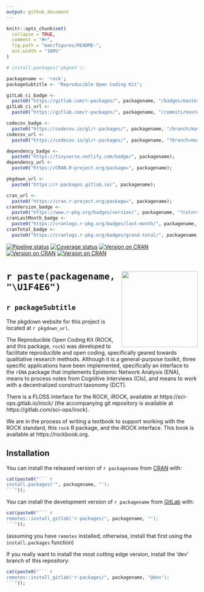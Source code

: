 ```yaml
---
output: github_document
---
```


<!-- README.md is generated from README.Rmd. Please edit that file -->

```r

knitr::opts_chunk$set(
  collapse = TRUE,
  comment = "#>",
  fig.path = "man/figures/README-",
  out.width = "100%"
)

# install.packages('pkgnet');

packagename <- 'rock';
packageSubtitle <- "Reproducible Open Coding Kit";

gitLab_ci_badge <-
  paste0("https://gitlab.com/r-packages/", packagename, "/badges/master/pipeline.svg");
gitLab_ci_url <-
  paste0("https://gitlab.com/r-packages/", packagename, "/commits/master");

codecov_badge <-
  paste0("https://codecov.io/gl/r-packages/", packagename, "/branch/master/graph/badge.svg");
codecov_url <-
  paste0("https://codecov.io/gl/r-packages/", packagename, "?branch=master");

dependency_badge <-
  paste0("https://tinyverse.netlify.com/badge/", packagename);
dependency_url <-
  paste0("https://CRAN.R-project.org/package=", packagename);

pkgdown_url <-
  paste0("https://r-packages.gitlab.io/", packagename);

cran_url <-
  paste0("https://cran.r-project.org/package=", packagename);
cranVersion_badge <-
  paste0("https://www.r-pkg.org/badges/version/", packagename, "?color=brightgreen");
cranLastMonth_badge <-
  paste0("https://cranlogs.r-pkg.org/badges/last-month/", packagename, "?color=brightgreen");
cranTotal_badge <-
  paste0("https://cranlogs.r-pkg.org/badges/grand-total/", packagename, "?color=brightgreen");

```

<!-- badges: start -->[![Pipeline status](`r gitLab_ci_badge`)](`r gitLab_ci_url`)
[![Coverage status](`r codecov_badge`)](`r codecov_url`)
[![Version on CRAN](`r cranVersion_badge`)](`r cran_url`)
[![Version on CRAN](`r cranLastMonth_badge`)](`r cran_url`)
[![Version on CRAN](`r cranTotal_badge`)](`r cran_url`)
<!-- [![Dependency status](`r dependency_badge`)](`r dependency_url`) -->
<!-- badges: end -->

# <img src='img/hex-logo.png' align="right" height="200" /> `r paste(packagename, "\U1F4E6")`

## `r packageSubtitle`

The pkgdown website for this project is located at `r pkgdown_url`.

<!--------------------------------------------->
<!-- Start of a custom bit for every package -->
<!--------------------------------------------->

The Reproducible Open Coding Kit (ROCK, and this package, `rock`)
was developed to facilitate reproducible and open coding, specifically
geared towards qualitative research methods. Although it is a
general-purpose toolkit, three specific applications have been
implemented, specifically an interface to the `rENA` package that
implements Epistemic Network Analysis (ENA), means to process notes
from Cognitive Interviews (CIs), and means to work with a decentralized
construct taxonomy (DCT).

There is a FLOSS interface for the ROCK, iROCK, available at https://sci-ops.gitlab.io/irock/ (the accompanying git repository is available at https://gitlab.com/sci-ops/irock).

We are in the process of writing a textbook to support working with the ROCK standard, this `rock` R package, and the iROCK interface. This book is available at https://rockbook.org.

<!--------------------------------------------->
<!--  End of a custom bit for every package  -->
<!--------------------------------------------->

## Installation

You can install the released version of ``r packagename`` from [CRAN](https://CRAN.R-project.org) with:

```r
cat(paste0("``` r
install.packages('", packagename, "');
```"));
```

You can install the development version of ``r packagename`` from [GitLab](https://gitlab.com) with:

```r
cat(paste0("``` r
remotes::install_gitlab('r-packages/", packagename, "');
```"));
```

(assuming you have `remotes` installed; otherwise, install that first using the `install.packages` function)

If you really want to install the most cutting edge version, install the 'dev' branch of this repository:

```r
cat(paste0("``` r
remotes::install_gitlab('r-packages/", packagename, "@dev');
```"));
```

<!--------------------------------------------->
<!-- Start of a custom bit for every package -->
<!--------------------------------------------->

<!-- ## References -->

<!-- van Woerkum, C. and Aarts, N. (2012), ‘Accountability: New challenges, new forms’, *Journal of Organizational Transformation & Social Change*, 9, pp. 271–283, \doi{10.1386/jots.9.3.271_1}. -->

<!--------------------------------------------->
<!--  End of a custom bit for every package  -->
<!--------------------------------------------->

